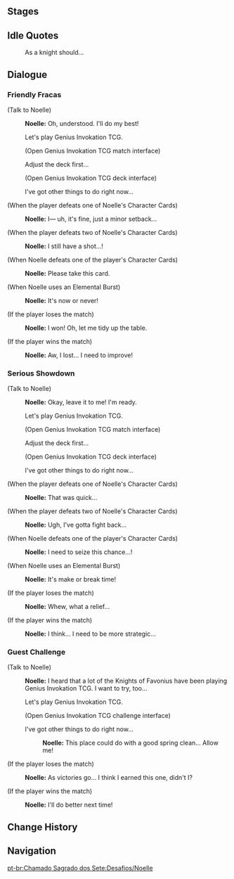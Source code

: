 {{Genius Invokation TCG Character Stages Intro}}

==Stages==
{{Genius Invokation TCG Stages/Detailed|Noelle}}

==Idle Quotes==
{{Dialogue Start}}
:{{DIcon|Idle}} As a knight should...
{{Dialogue End}}

==Dialogue==
===Friendly Fracas===
{{Dialogue Start}}
;(Talk to Noelle)
:{{A|vo card noelle invite easy 01.ogg}} '''Noelle:''' Oh, understood. I'll do my best!
:{{DIcon|TCG}} Let's play Genius Invokation TCG.
:;(Open Genius Invokation TCG match interface)
:{{DIcon}} Adjust the deck first...
:;(Open Genius Invokation TCG deck interface)
:{{DIcon}} I've got other things to do right now...

;(When the player defeats one of Noelle's Character Cards)
:{{A|vo card noelle ingame easy 02.ogg}} '''Noelle:''' I&mdash; uh, it's fine, just a minor setback...

;(When the player defeats two of Noelle's Character Cards)
:{{A|vo card noelle ingame easy 03.ogg}} '''Noelle:''' I still have a shot...!

;(When Noelle defeats one of the player's Character Cards)
:{{A|vo card noelle ingame easy 01.ogg}} '''Noelle:''' Please take this card.

;(When Noelle uses an Elemental Burst)
:{{A|vo card noelle ingame easy 04.ogg}} '''Noelle:''' It's now or never!

;(If the player loses the match)
:{{A|vo card noelle invite easy 02.ogg}} '''Noelle:''' I won! Oh, let me tidy up the table.

;(If the player wins the match)
:{{A|vo card noelle invite easy 03.ogg}} '''Noelle:''' Aw, I lost... I need to improve!
{{Dialogue End}}

===Serious Showdown===
{{Dialogue Start}}
;(Talk to Noelle)
:{{A|vo card noelle invite hard 01.ogg}} '''Noelle:''' Okay, leave it to me! I'm ready.

:{{DIcon|TCG}} Let's play Genius Invokation TCG.
:;(Open Genius Invokation TCG match interface)
:{{DIcon}} Adjust the deck first...
:;(Open Genius Invokation TCG deck interface)
:{{DIcon}} I've got other things to do right now...

;(When the player defeats one of Noelle's Character Cards)
:{{A|vo card noelle ingame hard 02.ogg}} '''Noelle:''' That was quick...

;(When the player defeats two of Noelle's Character Cards)
:{{A|vo card noelle ingame hard 03.ogg}} '''Noelle:''' Ugh, I've gotta fight back...

;(When Noelle defeats one of the player's Character Cards)
:{{A|vo card noelle ingame hard 01.ogg}} '''Noelle:''' I need to seize this chance...!

;(When Noelle uses an Elemental Burst)
:{{A|vo card noelle ingame hard 04.ogg}} '''Noelle:''' It's make or break time!

;(If the player loses the match)
:{{A|vo card noelle invite hard 02.ogg}} '''Noelle:''' Whew, what a relief...

;(If the player wins the match)
:{{A|vo card noelle invite hard 03.ogg}} '''Noelle:''' I think... I need to be more strategic...
{{Dialogue End}}

===Guest Challenge===
{{Dialogue Start}}
;(Talk to Noelle)
:{{A|vo card noelle freetalk 01.ogg}} '''Noelle:''' I heard that a lot of the Knights of Favonius have been playing Genius Invokation TCG. I want to try, too...
:{{DIcon|TCG}} Let's play Genius Invokation TCG.
:;(Open Genius Invokation TCG challenge interface)
:{{DIcon}} I've got other things to do right now...
::{{A|vo card noelle leave 01.ogg}} '''Noelle:''' This place could do with a good spring clean... Allow me!

;(If the player loses the match)
:{{A|vo card noelle endofgame win 01.ogg}} '''Noelle:''' As victories go... I think I earned this one, didn't I?

;(If the player wins the match)
:{{A|vo card noelle endofgame fail 01.ogg}} '''Noelle:''' I'll do better next time!
{{Dialogue End}}

==Change History==
{{Change History|3.3}}

==Navigation==
{{Genius Invokation TCG Stages Navbox}}
[[pt-br:Chamado Sagrado dos Sete:Desafios/Noelle]]